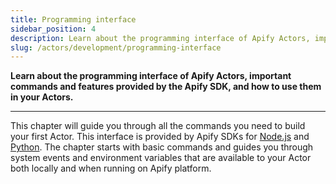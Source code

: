 ```yaml
---
title: Programming interface
sidebar_position: 4
description: Learn about the programming interface of Apify Actors, important commands and features provided by the Apify SDK, and how to use them in your Actors.
slug: /actors/development/programming-interface
---
```


**Learn about the programming interface of Apify Actors, important commands and features provided by the Apify SDK, and how to use them in your Actors.**

---


This chapter will guide you through all the commands you need to build your first Actor. This interface is provided by Apify SDKs for [Node.js](/sdk/js/) and [Python](/sdk/python). The chapter starts with basic commands and guides you through system events and environment variables that are available to your Actor both locally and when running on Apify platform.

<CardGrid>
    <Card
        title="Basic commands"
        desc="Learn how to provide your Actor with context that determines its behavior through a plethora of pre-defined environment variables offered by the Apify SDK."
        to="/platform/actors/development/programming-interface/basic-commands"
    />
    <Card
        title="Environment variables"
        desc="Learn how to provide your Actor with context that determines its behavior through a plethora of pre-defined environment variables offered by the Apify SDK."
        to="/platform/actors/development/programming-interface/container-web-server"
    />
    <Card
        title="Status messages"
        desc="Use custom status messages to inform the user about the progress of your Actor run."
        to="/platform/actors/development/programming-interface/status-messages"
    />
    <Card
        title="Status events"
        desc="Learn about system events sent to your Actor and how to benefit from them."
        to="/platform/actors/development/programming-interface/status-messages"
    />
    <Card
        title="Container web server"
        desc="Learn how to run a web server inside your Actor, which enables you to communicate with the outer world via UI and API."
        to="/platform/actors/development/programming-interface/container-web-server"
    />
    <Card
        title="Metamorph"
        desc="The metamorph operation transforms an Actor run into the run of another Actor with a new input."
        to="/platform/actors/development/programming-interface/metamorph"
    />
</CardGrid>


